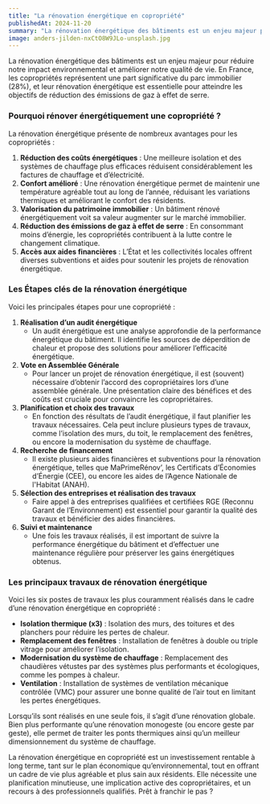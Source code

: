 ```yaml
---
title: "La rénovation énergétique en copropriété"
publishedAt: 2024-11-20
summary: "La rénovation énergétique des bâtiments est un enjeu majeur pour réduire notre impact environnemental et améliorer notre qualité de vie. En France, les copropriétés représentent une part significative du parc immobilier (28%), et leur rénovation énergétique est essentielle pour atteindre les objectifs de réduction des émissions de gaz à effet de serre."
image: anders-jilden-nxCtO8W9JLo-unsplash.jpg
---
```


La rénovation énergétique des bâtiments est un enjeu majeur pour réduire notre impact environnemental et améliorer notre qualité de vie. En France, les copropriétés représentent une part significative du parc immobilier (28%), et leur rénovation énergétique est essentielle pour atteindre les objectifs de réduction des émissions de gaz à effet de serre. 

### Pourquoi rénover énergétiquement une copropriété ?

La rénovation énergétique présente de nombreux avantages pour les copropriétés :

1. **Réduction des coûts énergétiques** : Une meilleure isolation et des systèmes de chauffage plus efficaces réduisent considérablement les factures de chauffage et d’électricité.
2. **Confort amélioré** : Une rénovation énergétique permet de maintenir une température agréable tout au long de l’année, réduisant les variations thermiques et améliorant le confort des résidents.
3. **Valorisation du patrimoine immobilier** : Un bâtiment rénové énergétiquement voit sa valeur augmenter sur le marché immobilier.
4. **Réduction des émissions de gaz à effet de serre** : En consommant moins d’énergie, les copropriétés contribuent à la lutte contre le changement climatique.
5. **Accès aux aides financières** : L’État et les collectivités locales offrent diverses subventions et aides pour soutenir les projets de rénovation énergétique.

### Les Étapes clés de la rénovation énergétique

Voici les principales étapes pour une copropriété :

1. **Réalisation d’un audit énergétique**
    - Un audit énergétique est une analyse approfondie de la performance énergétique du bâtiment. Il identifie les sources de déperdition de chaleur et propose des solutions pour améliorer l’efficacité énergétique.
2. **Vote en Assemblée Générale**
    - Pour lancer un projet de rénovation énergétique, il est (souvent) nécessaire d’obtenir l’accord des copropriétaires lors d’une assemblée générale. Une présentation claire des bénéfices et des coûts est cruciale pour convaincre les copropriétaires.
3. **Planification et choix des travaux**
    - En fonction des résultats de l’audit énergétique, il faut planifier les travaux nécessaires. Cela peut inclure plusieurs types de travaux, comme l’isolation des murs, du toit, le remplacement des fenêtres, ou encore la modernisation du système de chauffage.
4. **Recherche de financement**
    - Il existe plusieurs aides financières et subventions pour la rénovation énergétique, telles que MaPrimeRénov’, les Certificats d’Économies d’Énergie (CEE), ou encore les aides de l’Agence Nationale de l'Habitat (ANAH).
5. **Sélection des entreprises et réalisation des travaux**
    - Faire appel à des entreprises qualifiées et certifiées RGE (Reconnu Garant de l’Environnement) est essentiel pour garantir la qualité des travaux et bénéficier des aides financières.
6. **Suivi et maintenance**
    - Une fois les travaux réalisés, il est important de suivre la performance énergétique du bâtiment et d’effectuer une maintenance régulière pour préserver les gains énergétiques obtenus.

### Les principaux travaux de rénovation énergétique

Voici les six postes de travaux les plus couramment réalisés dans le cadre d’une rénovation énergétique en copropriété :

- **Isolation thermique (x3)** : Isolation des murs, des toitures et des planchers pour réduire les pertes de chaleur.
- **Remplacement des fenêtres** : Installation de fenêtres à double ou triple vitrage pour améliorer l’isolation.
- **Modernisation du système de chauffage** : Remplacement des chaudières vétustes par des systèmes plus performants et écologiques, comme les pompes à chaleur.
- **Ventilation** : Installation de systèmes de ventilation mécanique contrôlée (VMC) pour assurer une bonne qualité de l’air tout en limitant les pertes énergétiques.

Lorsqu’ils sont réalisés en une seule fois, il s’agit d’une rénovation globale. Bien plus performante qu’une rénovation monogeste (ou encore geste par geste), elle permet de traiter les ponts thermiques ainsi qu’un meilleur dimensionnement du système de chauffage. 

La rénovation énergétique en copropriété est un investissement rentable à long terme, tant sur le plan économique qu’environnemental, tout en offrant un cadre de vie plus agréable et plus sain aux résidents. Elle nécessite une planification minutieuse, une implication active des copropriétaires, et un recours à des professionnels qualifiés. Prêt à franchir le pas ?

<CTA eventName="Blog" />